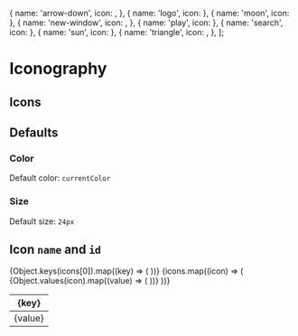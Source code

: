 
  {
    name: 'arrow-down',
    icon: <Icon name='arrow-down' height='24px' width='24px' />,
  },
  { name: 'logo', icon: <Icon name='logo' height='24px' width='24px' /> },
  { name: 'moon', icon: <Icon name='moon' height='24px' width='24px' /> },
  {
    name: 'new-window',
    icon: <Icon name='new-window' height='24px' width='24px' />,
  },
  { name: 'play', icon: <Icon name='play' height='24px' width='24px' /> },
  { name: 'search', icon: <Icon name='search' height='24px' width='24px' /> },
  { name: 'sun', icon: <Icon name='sun' height='24px' width='24px' /> },
  {
    name: 'triangle',
    icon: <Icon name='triangle' height='24px' width='24px' />,
  },
];

<Meta title='Design System/Icongraphy' />

# Iconography

## Icons

<IconGalleryMapped icons={icons} />

## Defaults

### Color

Default color: `currentColor`

### Size

Default size: `24px`

## Icon `name` and `id`

<table name='icons'>
  <thead>
    <tr>
      {Object.keys(icons[0]).map((key) => (
        <th>{key}</th>
      ))}
    </tr>
  </thead>
  <tbody>
    {icons.map((icon) => (
      <tr>
        {Object.values(icon).map((value) => (
          <td>{value}</td>
        ))}
      </tr>
    ))}
  </tbody>
</table>
